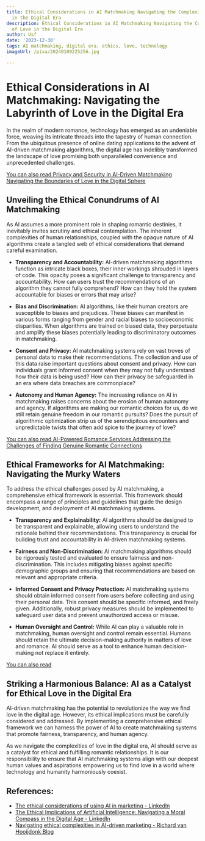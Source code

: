 ```yaml
---
title: Ethical Considerations in AI Matchmaking Navigating the Complexities of Love
  in the Digital Era
description: Ethical Considerations in AI Matchmaking Navigating the Complexities
  of Love in the Digital Era
author: Usf
date: '2023-12-30'
tags: AI matchmaking, digital era, ethics, love, technology
imageUrl: /pixa/20240109225256.jpg

---
```

# Ethical Considerations in AI Matchmaking: Navigating the Labyrinth of Love in  the Digital Era

In the  realm  of modern romance, technology has emerged as an undeniable force, weaving its intricate threads into the tapestry  of human connection. From the ubiquitous presence of  online dating applications to the advent of AI-driven  matchmaking algorithms, the digital age has indelibly transformed the landscape of love promising both unparalleled convenience and unprecedented challenges.

[You can also read Privacy and Security in AI-Driven Matchmaking Navigating the Boundaries of Love  in the  Digital Sphere](Privacy%20and%20Security%20in%20AI-Driven%20Matchmaking%20Navigating%20the%20Boundaries%20of%20Love%20in%20the%20Digital%20Sphere)


## Unveiling the Ethical Conundrums of AI  Matchmaking

As AI assumes a more prominent role in shaping  romantic destinies, it inevitably invites scrutiny and ethical contemplation. The inherent complexities of human relationships, coupled with  the opaque nature of AI  algorithms create a  tangled web  of ethical considerations that demand careful examination.

- **Transparency and Accountability:** AI-driven matchmaking algorithms function as intricate black boxes, their inner  workings shrouded in layers of  code. This opacity poses a significant challenge to transparency and accountability. How can users trust the recommendations of an  algorithm they  cannot fully comprehend? How can they  hold the system accountable for  biases  or errors that may  arise?

- **Bias  and Discrimination:** AI algorithms, like  their human creators  are  susceptible  to biases and prejudices. These biases can manifest in various forms ranging from gender and racial biases to socioeconomic disparities. When algorithms are trained on biased data, they perpetuate and amplify these biases potentially leading to discriminatory outcomes in matchmaking.

- **Consent and Privacy:** AI matchmaking systems rely on vast troves of  personal data to make  their recommendations. The collection and use of this data raise important questions about consent and privacy. How can individuals grant informed consent when  they may  not  fully understand  how their data is being used? How can their privacy be safeguarded in an era where data breaches are commonplace?

- **Autonomy and Human Agency:** The increasing  reliance on AI in matchmaking raises concerns about the erosion of human autonomy and agency. If algorithms are making our romantic choices for  us, do  we still retain genuine freedom in our  romantic  pursuits? Does the  pursuit of algorithmic optimization strip us of the serendipitous encounters and unpredictable twists that often add  spice to the journey  of love?

[You can also read AI-Powered Romance Services  Addressing the Challenges of Finding Genuine Romantic Connections](AI-Powered%20Romance%20Services%20Addressing%20the%20Challenges%20of%20Finding%20Genuine%20Romantic%20Connections)


## Ethical Frameworks for AI Matchmaking: Navigating  the Murky Waters

To  address the ethical  challenges posed by AI matchmaking, a comprehensive ethical framework is essential. This  framework should encompass a range of principles and guidelines that guide the design  development, and deployment of  AI matchmaking systems.

- **Transparency and Explainability:** AI algorithms should be designed to be transparent  and explainable, allowing users to understand the rationale behind their recommendations. This transparency is crucial for building trust and accountability in AI-driven matchmaking systems.

- **Fairness and Non-Discrimination:** AI matchmaking algorithms should be rigorously tested and evaluated to ensure fairness and non-discrimination.  This includes mitigating biases  against specific demographic groups and ensuring that recommendations are based on relevant and appropriate criteria.

- **Informed Consent and Privacy Protection:** AI matchmaking systems should obtain informed  consent from users before collecting and using their  personal data.  This  consent should be specific informed, and freely given. Additionally, robust privacy measures should be implemented to safeguard user data and prevent unauthorized access or misuse.

- **Human  Oversight and Control:**  While AI can play a valuable role in matchmaking,  human oversight and control remain essential. Humans should retain the ultimate decision-making  authority in matters of love and romance. AI should  serve as  a tool to enhance human decision-making not replace it entirely.

[You can also read ]()


## Striking a Harmonious Balance: AI as a  Catalyst for Ethical Love in the Digital Era

AI-driven matchmaking has the potential to revolutionize the way we find  love in the digital age. However, its ethical implications must be carefully  considered and addressed. By implementing a comprehensive ethical framework  we can harness the power of AI to  create matchmaking systems that promote fairness, transparency, and human agency.

As  we navigate the complexities of  love in the  digital era,  AI should serve as a catalyst for ethical and fulfilling romantic relationships. It is our responsibility to ensure that AI matchmaking systems align with our deepest human  values and aspirations empowering us to find love in a world where technology and humanity harmoniously coexist.

## References:
- [The ethical considerations of using AI in marketing - LinkedIn](https://www.linkedin.com/pulse/ethical-considerations-using-ai-marketing-iftikhar-anjum)
- [The Ethical Implications of Artificial Intelligence: Navigating a Moral Compass in the Digital Age - LinkedIn](https://www.linkedin.com/pulse/ethical-implications-artificial-intelligence-navigating-gidwf)
- [Navigating ethical complexities in AI-driven marketing - Richard van Hooijdonk Blog](https://blog.richardvanhooijdonk.com/en/navigating-ethical-complexities-in-ai-driven-marketing/)
